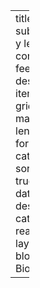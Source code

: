 ---
title: " **Biología**"
subtitle: "Divulgación y lecciones" 
listing:
  contents: Biologia
  feed: true
  sort: "date desc"
  type: grid
  grid-item-border: true
  grid-item-align: left
  max-description-length: 175
  date-format: medium
  categories: numbered
  sort-ui: false
  filter-ui: true
  fields: [image, date, title, description, categories, author, reading-time]  
page-layout: full
title-block-banner: Biologia/forblock1.jpg

---